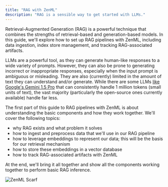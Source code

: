 ```yaml
---
title: "RAG with ZenML"
description: "RAG is a sensible way to get started with LLMs."
---
```


Retrieval-Augmented Generation (RAG) is a powerful technique that combines the strengths of retrieval-based and generation-based models. In this guide, we'll explore how to set up RAG pipelines with ZenML, including data ingestion, index store management, and tracking RAG-associated artifacts.

LLMs are a powerful tool, as they can generate human-like responses to a wide variety of prompts. However, they can also be prone to generating incorrect or inappropriate responses, especially when the input prompt is ambiguous or misleading. They are also (currently) limited in the amount of text they can understand and/or generate. While there are some LLMs [like Google's Gemini 1.5 Pro](https://developers.googleblog.com/2024/02/gemini-15-available-for-private-preview-in-google-ai-studio.html) that can consistently handle 1 million tokens (small units of text), the vast majority (particularly the open-source ones currently available) handle far less.

The first part of this guide to RAG pipelines with ZenML is about understanding the basic components and how they work together. We'll cover the following topics:

* why RAG exists and what problem it solves
* how to ingest and preprocess data that we'll use in our RAG pipeline
* how to leverage embeddings to represent our data; this will be the basis for our retrieval mechanism
* how to store these embeddings in a vector database
* how to track RAG-associated artifacts with ZenML

At the end, we'll bring it all together and show all the components working together to perform basic RAG inference.

![ZenML Scarf](/images/user-guide/llmops-guide)